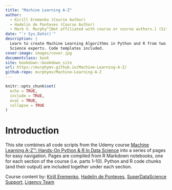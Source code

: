```yaml
---
title: "Machine Learning A-Z"
author: 
  - Kirill Eremenko (Course Author)
  - Hadelin de Ponteves (Course Author)
  - Mark V. Murphy^[Not affiliated with course or course authors.] (Site Author)
date: "`r Sys.Date()`"
description: |
  Learn to create Machine Learning Algorithms in Python and R from two Data 
  Science experts. Code templates included.
cover-image: images/cover.jpg
documentclass: book
site: bookdown::bookdown_site
url: https://murphymv.github.io/Machine-Learning-A-Z/
github-repo: murphymv/Machine-Learning-A-Z
---
```


```r
knitr::opts_chunk$set(
  echo = TRUE,
  include = TRUE,
  eval = TRUE,
  collapse = TRUE
)
```

# Introduction {.unnumbered}

This site combines all code scripts from the Udemy course [Machine Learning A-Z™: Hands-On Python & R In Data Science](https://www.udemy.com/course/machinelearning/) into a series of pages for easy navigation. Pages are compiled from R Markdown notebooks, one for each section of the course (i.e. parts 1--10). Python and R code chunks (and their output) are included together under each section.

Course content by: [Kirill Eremenko](https://www.udemy.com/course/machinelearning/#instructor-1), [Hadelin de Ponteves](https://www.udemy.com/course/machinelearning/#instructor-2), [SuperDataScience Support](https://www.udemy.com/course/machinelearning/#instructor-3), [Ligency Team](https://www.udemy.com/course/machinelearning/#instructor-4)
